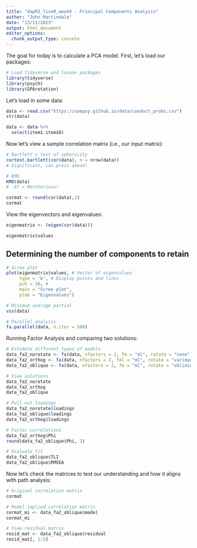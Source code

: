 ```yaml
---
title: "dapR3_liveR_week9 - Principal Components Analysis"
author: "John Martindale"
date: "13/11/2023"
output: html_document
editor_options: 
  chunk_output_type: console
---
```


The goal for today is to calculate a PCA model. First, let's load our packages:

```r

# Load tidyverse and lavaan packages
library(tidyverse)
library(psych)
library(GPArotation)
```

Let's load in some data:

```r
data <- read.csv("https://uoepsy.github.io/data/conduct_probs.csv")
str(data)

data <- data %>%
  select(item1:item10)
```

Now let's view a sample correlation matrix (i.e., our input matrix):

```r
# Bartlett's test of sphericity
cortest.bartlett(cor(data), n = nrow(data))
# Significant, can press ahead!

# KMO
KMO(data)
# .87 = Merotorious!

cormat <- round(cor(data),2)
cormat
```

View the eigenvectors and eigenvalues:

```r
eigenmatrix <- (eigen(cor(data)))

eigenmatrix$values
```

## Determining the number of components to retain

```r
# Scree plot
plot(eigenmatrix$values, # Vector of eigenvalues
     type = 'b', # Display points and lines
     pch = 16, # 
     main = "Scree plot", 
     ylab = "Eigenvalues")

# Minimum average partial
vss(data)

# Parallel analysis
fa.parallel(data, n.iter = 500)
```

Running Factor Analysis and comparing two solutions:

```r
# Estimate different types of models
data_fa2_norotate <- fa(data, nfactors = 2, fm = "ml", rotate = "none")
data_fa2_orthog <- fa(data, nfactors = 2, fml = "ml", rotate = "varimax")
data_fa2_oblique <- fa(data, nfactors = 2, fm = "ml", rotate = "oblimin")

# View solutions
data_fa2_norotate
data_fa2_orthog
data_fa2_oblique

# Pull out loadings
data_fa2_norotate$loadings
data_fa2_oblique$loadings
data_fa2_orthog$loadings

# Factor correlations
data_fa2_orthog$Phi
round(data_fa2_oblique$Phi, 2)

# Evaluate fit
data_fa2_oblique$TLI
data_fa2_oblique$RMSEA
```

Now let's check the matrices to test our understanding and how it aligns with path analysis:

```r
# Original correlation matrix
cormat

# Model implied correlation matrix
cormat_mi <- data_fa2_oblique$model
cormat_mi

# View residual matrix
resid_mat <- data_fa2_oblique$residual
resid_mat[, 1:5]
```
